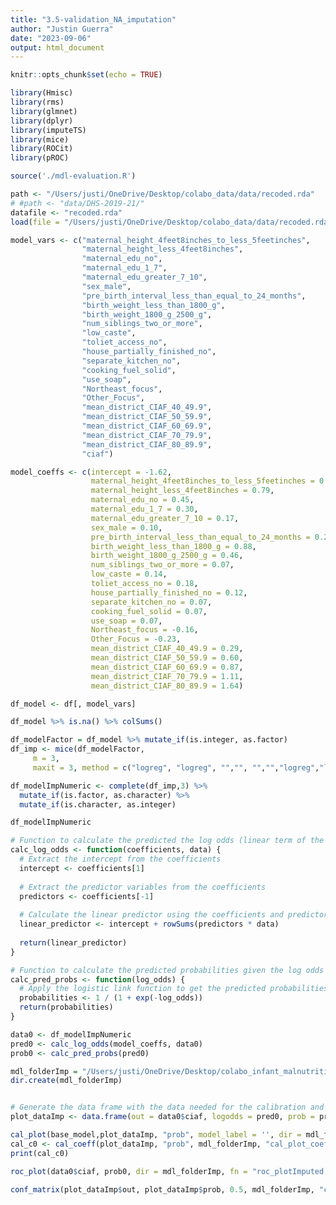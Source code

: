 ```yaml
---
title: "3.5-validation_NA_imputation"
author: "Justin Guerra"
date: "2023-09-06"
output: html_document
---
```


```r
knitr::opts_chunk$set(echo = TRUE)
```


```r
library(Hmisc)
library(rms)
library(glmnet)
library(dplyr)
library(imputeTS)
library(mice)
library(ROCit)
library(pROC)
```

```r
source('./mdl-evaluation.R')
```

```r
path <- "/Users/justi/OneDrive/Desktop/colabo_data/data/recoded.rda"
# #path <- "data/DHS-2019-21/"
datafile <- "recoded.rda"
load(file = "/Users/justi/OneDrive/Desktop/colabo_data/data/recoded.rda")

```



```r
model_vars <- c("maternal_height_4feet8inches_to_less_5feetinches",
                "maternal_height_less_4feet8inches",
                "maternal_edu_no",
                "maternal_edu_1_7",
                "maternal_edu_greater_7_10",
                "sex_male",
                "pre_birth_interval_less_than_equal_to_24_months",
                "birth_weight_less_than_1800_g",
                "birth_weight_1800_g_2500_g",
                "num_siblings_two_or_more",
                "low_caste",
                "toliet_access_no",
                "house_partially_finished_no",
                "separate_kitchen_no",
                "cooking_fuel_solid",
                "use_soap",
                "Northeast_focus",
                "Other_Focus",
                "mean_district_CIAF_40_49.9",
                "mean_district_CIAF_50_59.9",
                "mean_district_CIAF_60_69.9",
                "mean_district_CIAF_70_79.9",
                "mean_district_CIAF_80_89.9",
                "ciaf")

model_coeffs <- c(intercept = -1.62,  
                  maternal_height_4feet8inches_to_less_5feetinches = 0.34, 
                  maternal_height_less_4feet8inches = 0.79,
                  maternal_edu_no = 0.45,
                  maternal_edu_1_7 = 0.30,
                  maternal_edu_greater_7_10 = 0.17,
                  sex_male = 0.10,
                  pre_birth_interval_less_than_equal_to_24_months = 0.23,
                  birth_weight_less_than_1800_g = 0.88,
                  birth_weight_1800_g_2500_g = 0.46,
                  num_siblings_two_or_more = 0.07,
                  low_caste = 0.14,
                  toliet_access_no = 0.18,
                  house_partially_finished_no = 0.12,
                  separate_kitchen_no = 0.07,
                  cooking_fuel_solid = 0.07,
                  use_soap = 0.07,
                  Northeast_focus = -0.16,
                  Other_Focus = -0.23,
                  mean_district_CIAF_40_49.9 = 0.29,
                  mean_district_CIAF_50_59.9 = 0.60,
                  mean_district_CIAF_60_69.9 = 0.87,
                  mean_district_CIAF_70_79.9 = 1.11,
                  mean_district_CIAF_80_89.9 = 1.64)

df_model <- df[, model_vars] 

```

```r
df_model %>% is.na() %>% colSums()
```



```r
df_modelFactor = df_model %>% mutate_if(is.integer, as.factor) 
df_imp <- mice(df_modelFactor,
     m = 3,
     maxit = 3, method = c("logreg", "logreg", "","", "","","logreg","logreg", "logreg","logreg", "logreg", "logreg", "","logreg", "logreg","","","","", "","","","","logreg"))

```
```r
df_modelImpNumeric <- complete(df_imp,3) %>% 
  mutate_if(is.factor, as.character) %>% 
  mutate_if(is.character, as.integer)

df_modelImpNumeric
```



```r
# Function to calculate the predicted the log odds (linear term of the model)
calc_log_odds <- function(coefficients, data) {
  # Extract the intercept from the coefficients
  intercept <- coefficients[1]
  
  # Extract the predictor variables from the coefficients
  predictors <- coefficients[-1]
  
  # Calculate the linear predictor using the coefficients and predictor values
  linear_predictor <- intercept + rowSums(predictors * data)
  
  return(linear_predictor)
}

# Function to calculate the predicted probabilities given the log odds
calc_pred_probs <- function(log_odds) {
  # Apply the logistic link function to get the predicted probabilities
  probabilities <- 1 / (1 + exp(-log_odds))
  return(probabilities)
}
```


```r
data0 <- df_modelImpNumeric
pred0 <- calc_log_odds(model_coeffs, data0)
prob0 <- calc_pred_probs(pred0)
```



```r
mdl_folderImp = "/Users/justi/OneDrive/Desktop/colabo_infant_malnutrition/mdl_validationImputation/"
dir.create(mdl_folderImp)


# Generate the data frame with the data needed for the calibration and ROC plots
plot_dataImp <- data.frame(out = data0$ciaf, logodds = pred0, prob = prob0)

cal_plot(base_model,plot_dataImp, "prob", model_label = '', dir = mdl_folderImp, fn = "cal_plotImputed.pdf")
cal_c0 <- cal_coeff(plot_dataImp, "prob", mdl_folderImp, "cal_plot_coefficientsImputed.txt")
print(cal_c0)

roc_plot(data0$ciaf, prob0, dir = mdl_folderImp, fn = "roc_plotImputed.pdf")
```

```r
conf_matrix(plot_dataImp$out, plot_dataImp$prob, 0.5, mdl_folderImp, "conf_matrixImp.txt")
```

